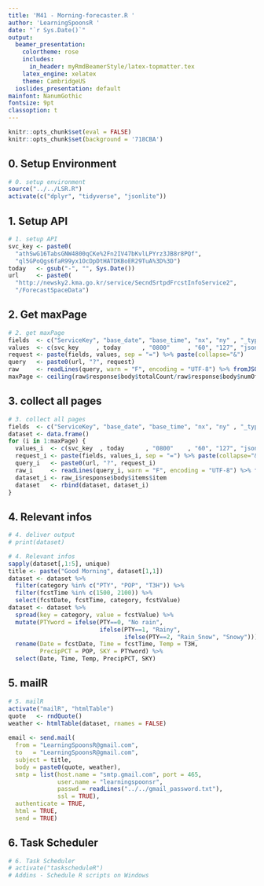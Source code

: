 ```yaml
---
title: 'M41 - Morning-forecaster.R '
author: 'LearningSpoonsR '
date: "`r Sys.Date()`"
output:
  beamer_presentation:
    colortheme: rose
    includes:
      in_header: myRmdBeamerStyle/latex-topmatter.tex
    latex_engine: xelatex
    theme: CambridgeUS
  ioslides_presentation: default
mainfont: NanumGothic
fontsize: 9pt
classoption: t
---
```


```r
knitr::opts_chunk$set(eval = FALSE)
knitr::opts_chunk$set(background = '718CBA')
```

## 0. Setup Environment 

```r
# 0. setup environment  
source("../../LSR.R")
activate(c("dplyr", "tidyverse", "jsonlite"))
```

## 1. Setup API  

```r
# 1. setup API  
svc_key <- paste0(
  "athSwG16TabsGNW4800qCKe%2Fn2IV47bKvlLPYrz3JB8r8PQf",
  "ql5GPoQgs6faR99yx1OcDpDtHATDKBoER29TuA%3D%3D")
today   <- gsub("-", "", Sys.Date())
url     <- paste0(
  "http://newsky2.kma.go.kr/service/SecndSrtpdFrcstInfoService2",
  "/ForecastSpaceData")
```

## 2. Get maxPage  

```r
# 2. get maxPage  
fields  <- c("ServiceKey", "base_date", "base_time", "nx", "ny" , "_type")
values  <- c(svc_key     , today      , "0800"     , "60", "127", "json")
request <- paste(fields, values, sep = "=") %>% paste(collapse="&")
query   <- paste0(url, "?", request)
raw     <- readLines(query, warn = "F", encoding = "UTF-8") %>% fromJSON()
maxPage <- ceiling(raw$response$body$totalCount/raw$response$body$numOfRows)
```

## 3. collect all pages  

```r
# 3. collect all pages  
fields  <- c("ServiceKey", "base_date", "base_time", "nx", "ny" , "_type", "pageNo")
dataset <- data.frame()
for (i in 1:maxPage) {
  values_i  <- c(svc_key  , today      , "0800"    , "60", "127", "json" , i)
  request_i <- paste(fields, values_i, sep = "=") %>% paste(collapse="&")
  query_i   <- paste0(url, "?", request_i)
  raw_i     <- readLines(query_i, warn = "F", encoding = "UTF-8") %>% fromJSON()
  dataset_i <- raw_i$response$body$items$item
  dataset   <- rbind(dataset, dataset_i)
}
```

## 4. Relevant infos

```r
# 4. deliver output
# print(dataset)

# 4. Relevant infos
sapply(dataset[,1:5], unique)
title <- paste("Good Morning", dataset[1,1])
dataset <- dataset %>% 
  filter(category %in% c("PTY", "POP", "T3H")) %>%
  filter(fcstTime %in% c(1500, 2100)) %>%
  select(fcstDate, fcstTime, category, fcstValue)
dataset <- dataset %>% 
  spread(key = category, value = fcstValue) %>%
  mutate(PTYword = ifelse(PTY==0, "No rain",
                          ifelse(PTY==1, "Rainy",
                                 ifelse(PTY==2, "Rain_Snow", "Snowy")))) %>%
  rename(Date = fcstDate, Time = fcstTime, Temp = T3H, 
         PrecipPCT = POP, SKY = PTYword) %>%
  select(Date, Time, Temp, PrecipPCT, SKY)
```

## 5. mailR

```r
# 5. mailR
activate("mailR", "htmlTable")
quote   <- rndQuote()
weather <- htmlTable(dataset, rnames = FALSE)
  
email <- send.mail(
  from = "LearningSpoonsR@gmail.com",
  to   = "LearningSpoonsR@gmail.com",
  subject = title,
  body = paste0(quote, weather),
  smtp = list(host.name = "smtp.gmail.com", port = 465,
              user.name = "learningspoonsr",
              passwd = readLines("../../gmail_password.txt"),
              ssl = TRUE),
  authenticate = TRUE,
  html = TRUE,
  send = TRUE)
```

## 6. Task Scheduler

```r
# 6. Task Scheduler
# activate("taskscheduleR")
# Addins - Schedule R scripts on Windows
```

